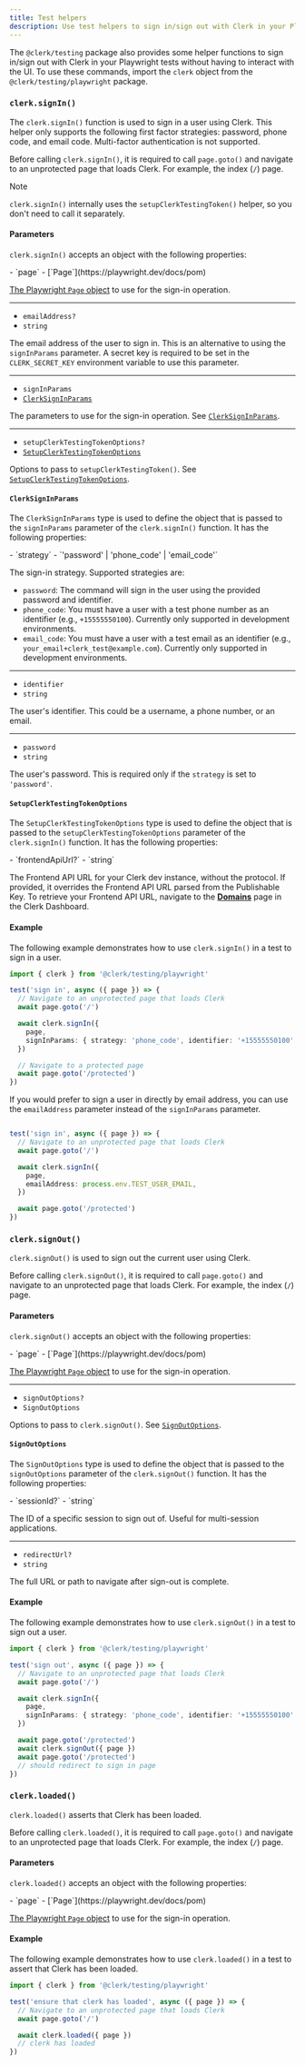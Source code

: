 ```yaml
---
title: Test helpers
description: Use test helpers to sign in/sign out with Clerk in your Playwright tests.
---
```


The `@clerk/testing` package also provides some helper functions to sign in/sign out with Clerk in your Playwright tests without having to interact with the UI.
To use these commands, import the `clerk` object from the `@clerk/testing/playwright` package.

### `clerk.signIn()`

The `clerk.signIn()` function is used to sign in a user using Clerk. This helper only supports the following first factor strategies: password, phone code, and email code. Multi-factor authentication is not supported.

Before calling `clerk.signIn()`, it is required to call `page.goto()` and navigate to an unprotected page that loads Clerk. For example, the index (`/`) page.

> [!NOTE]
> `clerk.signIn()` internally uses the `setupClerkTestingToken()` helper, so you don't need to call it separately.

#### Parameters

`clerk.signIn()` accepts an object with the following properties:

<Properties>
  - `page`
  - [`Page`](https://playwright.dev/docs/pom)

  [The Playwright `Page` object](https://playwright.dev/docs/pom) to use for the sign-in operation.

  ---

  - `emailAddress?`
  - `string`
  
  The email address of the user to sign in. This is an alternative to using the `signInParams` parameter. A secret key is required to be set in the `CLERK_SECRET_KEY` environment variable to use this parameter.
  
  ---

  - `signInParams`
  - [`ClerkSignInParams`](#clerk-sign-in-params)

  The parameters to use for the sign-in operation. See [`ClerkSignInParams`](#clerk-sign-in-params).

  ---

  - `setupClerkTestingTokenOptions?`
  - [`SetupClerkTestingTokenOptions`](#setup-clerk-testing-token-options)

  Options to pass to `setupClerkTestingToken()`. See [`SetupClerkTestingTokenOptions`](#setup-clerk-testing-token-options).
</Properties>

#### `ClerkSignInParams`

The `ClerkSignInParams` type is used to define the object that is passed to the `signInParams` parameter of the `clerk.signIn()` function. It has the following properties:

<Properties>
  - `strategy`
  - `'password' | 'phone_code' | 'email_code'`

  The sign-in strategy. Supported strategies are:

  - `password`: The command will sign in the user using the provided password and identifier.
  - `phone_code`: You must have a user with a test phone number as an identifier (e.g., `+15555550100`). Currently only supported in development environments.
  - `email_code`: You must have a user with a test email as an identifier (e.g., `your_email+clerk_test@example.com`). Currently only supported in development environments.

  ---

  - `identifier`
  - `string`

  The user's identifier. This could be a username, a phone number, or an email.

  ---

  - `password`
  - `string`

  The user's password. This is required only if the `strategy` is set to `'password'`.
</Properties>

#### `SetupClerkTestingTokenOptions`

The `SetupClerkTestingTokenOptions` type is used to define the object that is passed to the `setupClerkTestingTokenOptions` parameter of the `clerk.signIn()` function. It has the following properties:

<Properties>
  - `frontendApiUrl?`
  - `string`

  The Frontend API URL for your Clerk dev instance, without the protocol. If provided, it overrides the Frontend API URL parsed from the Publishable Key. To retrieve your Frontend API URL, navigate to the [**Domains**](https://dashboard.clerk.com/last-active?path=api-keys) page in the Clerk Dashboard.
</Properties>

#### Example

The following example demonstrates how to use `clerk.signIn()` in a test to sign in a user.

```ts {{ filename: 'e2e/app.spec.ts' }}
import { clerk } from '@clerk/testing/playwright'

test('sign in', async ({ page }) => {
  // Navigate to an unprotected page that loads Clerk
  await page.goto('/')

  await clerk.signIn({
    page,
    signInParams: { strategy: 'phone_code', identifier: '+15555550100' },
  })

  // Navigate to a protected page
  await page.goto('/protected')
})
```

If you would prefer to sign a user in directly by email address, you can use the `emailAddress` parameter instead of the `signInParams` parameter.

```ts {{ filename: 'e2e/app.spec.ts' }}

test('sign in', async ({ page }) => {
  // Navigate to an unprotected page that loads Clerk
  await page.goto('/')

  await clerk.signIn({
    page,
    emailAddress: process.env.TEST_USER_EMAIL,
  })

  await page.goto('/protected')
})
```

### `clerk.signOut()`

`clerk.signOut()` is used to sign out the current user using Clerk.

Before calling `clerk.signOut()`, it is required to call `page.goto()` and navigate to an unprotected page that loads Clerk. For example, the index (`/`) page.

#### Parameters

`clerk.signOut()` accepts an object with the following properties:

<Properties>
  - `page`
  - [`Page`](https://playwright.dev/docs/pom)

  [The Playwright `Page` object](https://playwright.dev/docs/pom) to use for the sign-in operation.

  ---

  - `signOutOptions?`
  - `SignOutOptions`

  Options to pass to `clerk.signOut()`. See [`SignOutOptions`](#sign-out-options).
</Properties>

#### `SignOutOptions`

The `SignOutOptions` type is used to define the object that is passed to the `signOutOptions` parameter of the `clerk.signOut()` function. It has the following properties:

<Properties>
  - `sessionId?`
  - `string`

  The ID of a specific session to sign out of. Useful for multi-session applications.

  ---

  - `redirectUrl?`
  - `string`

  The full URL or path to navigate after sign-out is complete.
</Properties>

#### Example

The following example demonstrates how to use `clerk.signOut()` in a test to sign out a user.

```ts {{ filename: 'e2e/app.spec.ts' }}
import { clerk } from '@clerk/testing/playwright'

test('sign out', async ({ page }) => {
  // Navigate to an unprotected page that loads Clerk
  await page.goto('/')

  await clerk.signIn({
    page,
    signInParams: { strategy: 'phone_code', identifier: '+15555550100' },
  })

  await page.goto('/protected')
  await clerk.signOut({ page })
  await page.goto('/protected')
  // should redirect to sign in page
})
```

### `clerk.loaded()`

`clerk.loaded()` asserts that Clerk has been loaded.

Before calling `clerk.loaded()`, it is required to call `page.goto()` and navigate to an unprotected page that loads Clerk. For example, the index (`/`) page.

#### Parameters

`clerk.loaded()` accepts an object with the following properties:

<Properties>
  - `page`
  - [`Page`](https://playwright.dev/docs/pom)

  [The Playwright `Page` object](https://playwright.dev/docs/pom) to use for the sign-in operation.
</Properties>

#### Example

The following example demonstrates how to use `clerk.loaded()` in a test to assert that Clerk has been loaded.

```ts {{ filename: 'e2e/app.spec.ts' }}
import { clerk } from '@clerk/testing/playwright'

test('ensure that clerk has loaded', async ({ page }) => {
  // Navigate to an unprotected page that loads Clerk
  await page.goto('/')

  await clerk.loaded({ page })
  // clerk has loaded
})
```
